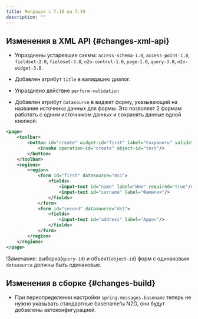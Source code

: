```yaml
---
title: Миграция с 7.18 на 7.19
description: ""
---
```

## Изменения в XML API {#changes-xml-api}

- Упразднены устаревшие схемы: `access-schema-1.0`, `access-point-1.0`, `fieldset-2.0`,
`fieldset-3.0`, `n2o-control-1.0`, `page-1.0`, `query-3.0`, `n2o-widget-3.0`.

- Добавлен атрибут `title` в валидацию диалог.

- Упразднено действие `perform-validation`

- Добавлен атрибут `datasource` в виджет форму, указывающий на название источника данных для формы. Это позволяет 2 формам
работать с одним источником данных и сохранять данные одной кнопкой.

```xml {2-4} title="Пример сохранения 2х форм одной кнопкой"
<page>
    <toolbar>
        <button id="create" widget-id="first" label="Сохранить" validate="page">
            <invoke operation-id="create" object-id="test"/>
        </button>
    </toolbar>
    <regions>
        <region>
            <form id="first" datasource="ds1">
                <fields>
                    <input-text id="name" label="Имя" required="true"/>
                    <input-text id="surname" label="Фамилия"/>
                </fields>
            </form>
            <form id="second" datasource="ds1">
                <fields>
                    <input-text id="address" label="Адрес"/>
                </fields>
            </form>
        </region>
    </regions>
</page>
```

!Замечание: выборка(`query-id`) и объект(`object-id`) форм с одинаковым `datasource` должны быть одинаковые.

## Изменения в сборке {#changes-build}

- При переопределении настройки `spring.messages.basename` теперь не нужно указывать
стандартные basename'ы N2O, они будут добавлены автоконфигурацией.
